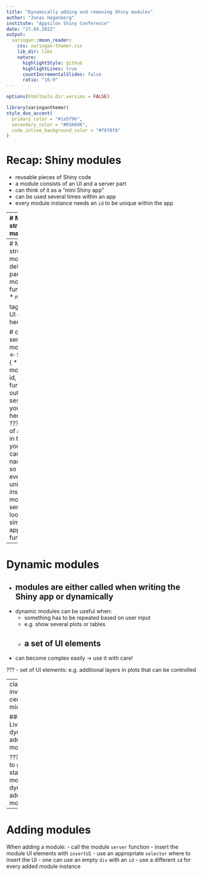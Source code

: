 ```yaml
---
title: "Dynamically adding and removing Shiny modules"
author: "Jonas Hagenberg"
institute: "Appsilon Shiny Conference"
date: "27.04.2022"
output:
  xaringan::moon_reader:
    css: xaringan-themer.css
    lib_dir: libs
    nature:
      highlightStyle: github
      highlightLines: true
      countIncrementalSlides: false
      ratio: "16:9"
---
```


```r
options(htmltools.dir.version = FALSE)
```

```r
library(xaringanthemer)
style_duo_accent(
  primary_color = "#1a5f96",
  secondary_color = "#03A696",
  code_inline_background_color = "#f8f8f8"
)
```

# Recap: Shiny modules
- reusable pieces of Shiny code
- a module consists of an UI and a server part
- can think of it as a "mini Shiny app"
- can be used several times within an app
- every module instance needs an `id` to be unique within the app

---
# Module structure - main app
```r
# define the UI part
ui <- fluidPage(
  # other UI elements
  # ...
  # module UI
* module_UI(id = "id_1")
)

# define the server part
server <- function(input, output,
                   session) {
  # other logic
  # ...
  # module logic
* module_server(id = "id_1")
}

shinyApp(ui, server)
```

???
- you call the module UI part (here called `module_UI`) in the main app UI function
- you call the module server part (here called `module_server`) in the server
function of the main app
- as you can see, they need an ID to make them unique and connect the server & UI part

---
# Module structure - modules
```r
# define the UI part
module_UI <- function(id) {
* ns <- NS(id)
  
  tagList(
    # your UI elements here
  )
}

# define the server part
module_server <- function(id) {
* moduleServer(
    id,
    function(input, output, session) {
      # your logic here
    }
  )
}
```
???
- scaffold of a module
- in the UI part you need take care of the namespacing so that everything is
unique for this instance of the module
- the server part looks very similar to main app server function

---
# Dynamic modules
- modules are either called when writing the Shiny app or dynamically
--

- dynamic modules can be useful when:
  - something has to be repeated based on user input
  - e.g. show several plots or tables
  - a set of UI elements
--

- can become complex easily -> use it with care!
  
???
- set of UI elements: e.g. additional layers in plots that can be controlled

---
class: inverse, center, middle

### Livecoding: dynamically add a module

???
- how to get from static modules to dynamically added modules?

---
# Adding modules
When adding a module:
- call the module `server` function
- insert the module UI elements with `insertUI`
- use an appropriate `selector` where to insert the UI - one can use an empty `div`
with an `id`
- use a different `id` for every added module instance